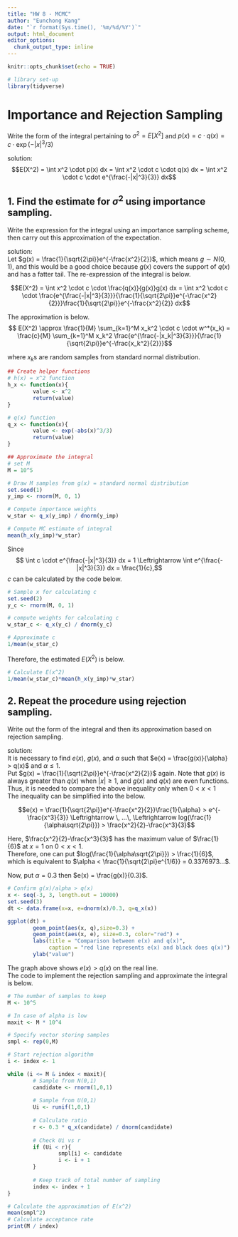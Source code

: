 ```yaml
---
title: "HW 8 - MCMC"
author: "Eunchong Kang"
date: "`r format(Sys.time(), '%m/%d/%Y')`"
output: html_document
editor_options: 
  chunk_output_type: inline
---
```


```r
knitr::opts_chunk$set(echo = TRUE)
```


```r
# library set-up
library(tidyverse)
```

# Importance and Rejection Sampling

Write the form of the integral pertaining to $\sigma^2 = E[X^2]$ and $p(x) = c \cdot q(x) =c \cdot \exp({−|x|^3/3})$

solution:  
$$E(X^2) = \int x^2 \cdot p(x) dx = \int x^2 \cdot c \cdot q(x) dx = \int x^2 \cdot c \cdot e^{\frac{-|x|^3}{3}} dx$$

## 1. Find the estimate for $\sigma^2$ using importance sampling.  

Write the expression for the integral using an importance sampling scheme, then carry out this approximation of the expectation.

solution:  
Let $g(x) = \frac{1}{\sqrt{2\pi}}e^{-\frac{x^2}{2}}$, which means $g \sim N(0,1)$, and this would be a good choice because $g(x)$ covers the support of $q(x)$ and has a fatter tail.
The re-expression of the integral is below.

$$E(X^2) = \int x^2 \cdot c \cdot \frac{q(x)}{g(x)}g(x) dx = \int x^2 \cdot c \cdot \frac{e^{\frac{-|x|^3}{3}}}{\frac{1}{\sqrt{2\pi}}e^{-\frac{x^2}{2}}}\frac{1}{\sqrt{2\pi}}e^{-\frac{x^2}{2}} dx$$

The approximation is below.
$$ E(X^2) \approx \frac{1}{M} \sum_{k=1}^M x_k^2 \cdot c \cdot w^*(x_k) = \frac{c}{M} \sum_{k=1}^M x_k^2 \frac{e^{\frac{-|x_k|^3}{3}}}{\frac{1}{\sqrt{2\pi}}e^{-\frac{x_k^2}{2}}}$$

where $x_k$s are random samples from standard normal distribution.

```r
## Create helper functions
# h(x) = x^2 function
h_x <- function(x){
        value <- x^2
        return(value)
}

# q(x) function
q_x <- function(x){
        value <- exp(-abs(x)^3/3)
        return(value)
}

## Approximate the integral
# set M
M = 10^5

# Draw M samples from g(x) = standard normal distribution
set.seed(1)
y_imp <- rnorm(M, 0, 1)

# Compute importance weights
w_star <- q_x(y_imp) / dnorm(y_imp)

# Compute MC estimate of integral
mean(h_x(y_imp)*w_star)
```

 Since $$ \int c \cdot e^{\frac{-|x|^3}{3}} dx = 1 \Leftrightarrow \int e^{\frac{-|x|^3}{3}} dx = \frac{1}{c},$$ $c$ can be calculated by the code below.

```r
# Sample x for calculating c
set.seed(2)
y_c <- rnorm(M, 0, 1)

# compute weights for calculating c
w_star_c <- q_x(y_c) / dnorm(y_c)

# Approximate c
1/mean(w_star_c)
```

Therefore, the estimated $E(X^2)$ is below.
```r
# Calculate E(x^2)
1/mean(w_star_c)*mean(h_x(y_imp)*w_star)
```


## 2. Repeat the procedure using rejection sampling. 

Write out the form of the integral and then its approximation based on rejection sampling.

solution:  
It is necessary to find $e(x)$, $g(x)$, and $\alpha$ such that $e(x) = \frac{g(x)}{\alpha} > q(x)$ and $\alpha \leq 1$.  
Put $g(x) = \frac{1}{\sqrt{2\pi}}e^{-\frac{x^2}{2}}$ again. Note that $g(x)$ is always greater than $q(x)$ when $|x| \geq 1$, and $g(x)$ and $q(x)$ are even functions. Thus, it is needed to compare the above inequality only when $0 < x < 1$  
The inequality can be simplified into the below.

$$e(x) = \frac{1}{\sqrt{2\pi}}e^{-\frac{x^2}{2}}\frac{1}{\alpha} > e^{-\frac{x^3}{3}} \Leftrightarrow \, 
...\, \Leftrightarrow log(\frac{1}{\alpha\sqrt{2\pi}}) > \frac{x^2}{2}-\frac{x^3}{3}$$

Here, $\frac{x^2}{2}-\frac{x^3}{3}$ has the maximum value of $\frac{1}{6}$ at $x = 1$ on $0<x<1$.  
Therefore, one can put $log(\frac{1}{\alpha\sqrt{2\pi}}) > \frac{1}{6}$, which is equivalent to $\alpha < \frac{1}{\sqrt{2\pi}e^{1/6}} = 0.3376973...$. 

Now, put $\alpha=0.3$ then $e(x) = \frac{g(x)}{0.3}$.

```r
# Confirm g(x)/alpha > q(x)
x <- seq(-3, 3, length.out = 10000)
set.seed(3)
dt <- data.frame(x=x, e=dnorm(x)/0.3, q=q_x(x))

ggplot(dt) +
        geom_point(aes(x, q),size=0.3) + 
        geom_point(aes(x, e), size=0.3, color="red") +
        labs(title = "Comparison between e(x) and q(x)",
             caption = "red line represents e(x) and black does q(x)") +
        ylab("value")
```


The graph above shows $e(x) > q(x)$ on the real line.  
The code to implement the rejection sampling and approximate the integral is below.

```r
# The number of samples to keep
M <- 10^5

# In case of alpha is low
maxit <- M * 10^4

# Specify vector storing samples
smpl <- rep(0,M)

# Start rejection algorithm
i <- index <- 1

while (i <= M & index < maxit){
        # Sample from N(0,1)
        candidate <- rnorm(1,0,1)
        
        # Sample from U(0,1)
        Ui <- runif(1,0,1)
        
        # Calculate ratio
        r <- 0.3 * q_x(candidate) / dnorm(candidate)
        
        # Check Ui vs r
        if (Ui < r){
                smpl[i] <- candidate
                i <- i + 1
        }
        
        # Keep track of total number of sampling
        index <- index + 1
}

# Calculate the approximation of E(x^2)
mean(smpl^2) 
# Calculate acceptance rate
print(M / index)
```